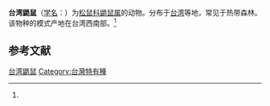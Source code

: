 {{Speciesbox
| name = 台湾鼯鼠
| status = 
| status_system = 
| image = 
| genus = Petaurista
| species = pectoralis
| authority = (Swinhoe, 1870)<ref name='id841'>{{cite web| url =http://www.bioinfo.cn/db05/BjdwSpecies.php?action=view&id=841| title =台湾鼯鼠| work =《中国动物物种编目数据库》| publisher =中国科学院微生物研究所| author =中国科学院动物研究所| accessdate =2009-03-27| deadurl =yes| archiveurl =https://web.archive.org/web/20160305044625/http://www.bioinfo.cn/db05/BjdwSpecies.php?action=view&id=841| archivedate =2016-03-05}}</ref>
}}

'''台湾鼯鼠'''（[[学名|学名]]：{{lang|la|''Petaurista pectoralis''}}）为[[松鼠科|松鼠科]][[鼯鼠属|鼯鼠属]]的动物。分布于[[台湾|台湾]]等地，常见于热带森林。该物种的模式产地在台湾西南部。<ref name='id841'/>

== 参考文献 ==
{{reflist}}

[[Category:鼯鼠属|台湾鼯鼠]]
[[Category:台灣特有種|Category:台灣特有種]]


{{哺乳类小作品}}